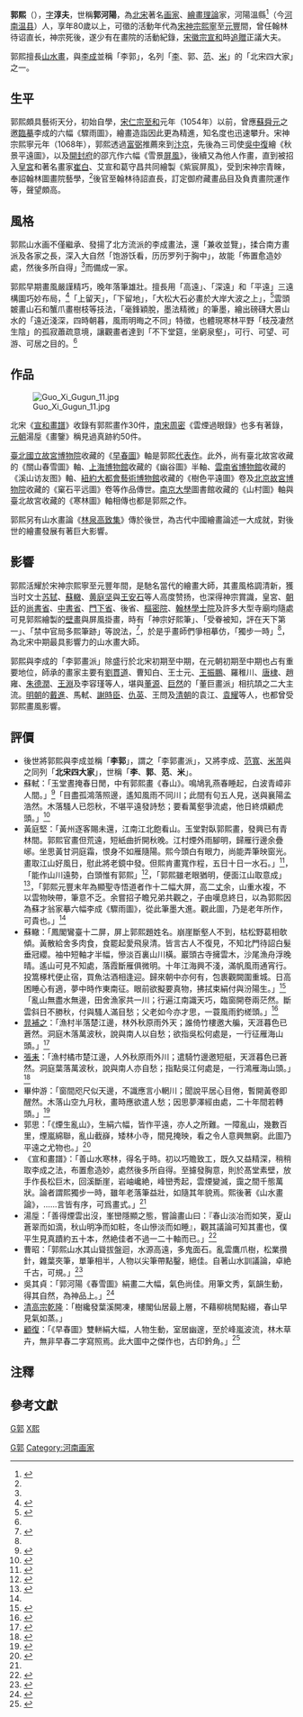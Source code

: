 {{Infobox artist
| name          = 郭熙
| image         = Guo Xi - Early Spring (large).jpg
| imagesize     = 
| caption       = 《[[早春图|早春图]]》作於1072年，縱158.3公分，橫108.1公分，[[国立故宫博物院|国立故宫博物院]]藏。<ref name="multiple4">{{cite web
|url=http://content.edu.tw/senior/history/ks_rs/sung/art/kuohsi/kuohsi.htm
|publisher=[[中華民國教育部|中華民國教育部]]
|title=教育部數位教學資源入口網－郭熙
|accessdate=2011-11-29
|archive-url=https://web.archive.org/web/20131019185530/http://content.edu.tw/senior/history/ks_rs/sung/art/kuohsi/kuohsi.htm
|archive-date=2013-10-19
|dead-url=yes
}}</ref>
| birth_name    =
| birth_date    = 約1023年
| birth_place   = 
| death_date    = 约1085年
| death_place   =
| nationality   = [[北宋|北宋]]
| field         = [[山水画|山水画]]
| training      =
| movement      = 北宋四家
| works  = 繪畫：《早春图》<br/>論述：《[[林泉高致集|林泉高致集]]》
| patrons       =
| influenced by = [[李成|李成]]
| influenced    = 曹知白、[[唐棣_(元代畫家)|唐棣]]、[[朱德潤|朱德潤]]
| awards        =
}}
'''郭熙'''（{{bd|約1000年||約1087年後||catIdx=郭}}）{{notetag|name=cance9|1=「徐復觀《中國藝術精神》及陳傳席《中國山水畫史》說1000年－1090年前後。王朝聞《中國美術史》說1000年－1087年後。潘運告《宋人畫論》說1020年－1100年。王伯敏《中國繪畫通史》說1023年－1085年後。」<ref name="multiple19">{{cite book |author=包莉秋 |title=《〈林泉高致〉中的美學思想研究》 |date=2004}}</ref>}}，[[表字|字]]'''淳夫'''，世稱'''郭河陽'''，為[[北宋|北宋]]著名[[画家|画家]]、[[繪畫|繪畫]][[理論|理論]]家，河陽溫縣<ref name="multiple7">{{cite book |title=北宋《宣和畫譜·卷十一·山水二·郭熙》}}</ref>（今[[河南|河南]][[温县|温县]]）人，享年80歲以上{{notetag|name=cance10|1=「[[元祐|元祐]]以來郭熙，明昌、泰和間張公佐，皆年過八十，而以山水擅名。」<ref name="multiple20">{{cite book |author=[[金朝|金]]、[[元朝|元朝]] [[元好問|元好問]] |title=《汾亭古意圖》}}</ref>}}，可徵的活動年代為[[宋神宗|宋神宗]][[熙寧|熙寧]]至[[元丰_(北宋)|元豐]]間，曾任翰林待诏直长，神宗死後，遂少有在畫院的活動紀錄，[[宋徽宗|宋徽宗]][[宣和_(北宋)|宣和]]時[[追贈|追贈]]正議大夫{{notetag|name=cance8|1=係北宋後期文階官制度「從三品」。}}。{{notetag|name=cancel5|1=「先大夫在樞府日，有旨賜第於龍津橋側。先君侍郎作提舉官，仍遣中使監修。比背畫壁，皆院人所作翎毛、花、竹及家慶圖之類。一日，先君就視之，見背工以舊絹山水揩拭几案，取觀，乃郭熙筆也。問其所自，則雲不知。又問中使，乃云：『此出內藏庫退材所也』。昔神宗好熙筆，一殿專背熙作，上即位後，易以古圖。退入庫中者，不止此耳。先君云：『幸奏知，若只得此退畫足矣。』明日，有旨盡賜，且命輿至第中，故第中屋壁，無非郭畫。誠千載之會也。」<ref name="multiple5">{{cite book |author=北宋 鄧椿 |title=《畫繼·卷十·論近》}}</ref>}}

郭熙擅長[[山水畫|山水畫]]，與[[李成|李成]]並稱「李郭」，名列「[[李成|李]]、郭、[[范寬|范]]、[[米芾|米]]」{{notetag|name=cance13|1=郭熙年代晚於范寬，實際上應作「李、范、郭、米」。}}的「北宋四大家」之一。

== 生平 ==
郭熙頗具藝術天分，初始自學，[[宋仁宗|宋仁宗]][[至和|至和]]元年（1054年）以前，曾應[[蘇舜元|蘇舜元]]之邀[[臨摹|臨摹]]李成的六幅《驟雨圖》，繪畫造詣因此更為精進，知名度也迅速攀升。{{notetag|name=cancel6|1=「家世無畫學，蓋天性得之。遂游藝於此以成名。」<ref name="multiple6">{{cite book |author=北宋 郭思 |title=《林泉高致集·序》}}</ref>}}{{notetag|name=cancel11|1=「子由嘆息終日，以為郭熙因為蘇才翁家摹六幅李成《驟雨圖》，從此筆墨大進。」<ref name="multiple13a">{{cite book |author=北宋 黃庭堅 |title=《跋郭熙山水》}}</ref>}}宋神宗熙寧元年（1068年），郭熙透過[[富弼|富弼]]推薦來到[[汴京|汴京]]，先後為三司使[[吳中復|吳中復]]繪《秋景平遠圖》，以及[[開封府|開封府]]的邵亢作六幅《雪景[[屏風|屏風]]》，後續又為他人作畫，直到被招入[[皇宮|皇宮]]和著名畫家[[崔白|崔白]]、艾宣和葛守昌共同繪製《紫宸屏風》，受到宋神宗青睞，奉詔翰林圖畫院藝學，<ref name="multiple4"/>後官至翰林待詔直長，訂定御府藏畫品目及負責畫院運作等，聲望頗高。

== 風格 ==
郭熙山水画不僅繼承、發揚了北方流派的李成畫法，還「兼收並覽」，揉合南方畫派及各家之長，深入大自然「饱游饫看，历历罗列于胸中」，故能「佈置愈造妙處，然後多所自得」<ref name="multiple7"></ref>而備成一家。

郭熙早期畫風嚴謹精巧，晚年落筆雄壯。擅長用「高遠」、「深遠」和「平遠」三遠構圖巧妙布局，<ref name="multiple16">{{cite book |author=北宋 郭思 |title=《林泉高致集·山水訓》}}</ref>「上留天」，「下留地」，「大松大石必畫於大岸大波之上」，<ref name="multiple14">{{cite book |author=北宋 郭思 |title=《林泉高致集·畫訣》}}</ref>雲頭皴{{notetag|name=cance4|1=也作「-{卷}-雲皴」、「亂雲皴」或「鬼面皴」。}}畫山石和蟹爪畫樹枝{{notetag|name=cance12|1=「郭熙，[[唐棣_(元代畫家)|唐棣]]之樹……皆自草法中得來。」<ref name="multiple28">{{cite book |author=元朝 |title=《藝苑厄音》}}</ref>}}等技法，「毫鋒穎脫，墨法精微」的筆墨，繪出磅礴大景山水的「遠近淺深，四時朝暮，風雨明晦之不同」特徵，也體現寒林平野「枝茂凄然生陰」的孤寂蕭疏意境，讓觀畫者達到「不下堂筵，坐窮泉壑」，可行、可望、可游、可居之目的。<ref name="multiple16"></ref>

== 作品 ==
{{wikisource|林泉高致集}}
{{Commons category|Guo Xi}}
[[File:Guo_Xi_Gugun_11.jpg|thumb]]

北宋《[[宣和畫譜|宣和畫譜]]》收錄有郭熙畫作30件，[[南宋|南宋]][[周密|周密]]《雲煙過眼錄》也多有著錄，[[元朝|元朝]]湯垕《畫鑒》稱見過真跡約50件。

[[臺北|臺北]][[國立故宮博物院|國立故宮博物院]]收藏的《[[早春圖|早春圖]]》軸是郭熙[[代表作|代表作]]。此外，尚有臺北故宮收藏的《關山春雪圖》軸、[[上海博物館|上海博物館]]收藏的《幽谷圖》半軸、[[雲南省博物館|雲南省博物館]]收藏的《溪山访友图》軸、[[紐約|紐約]][[大都會藝術博物館|大都會藝術博物館]]收藏的《樹色平遠圖》卷及[[北京|北京]][[故宮博物院_(北京)|故宮博物院]]收藏的《窠石平远圖》卷等作品傳世。[[南京大學|南京大學]]圖書館收藏的《山村圖》軸與臺北故宮收藏的《寒林圖》軸相傳也都是郭熙之作。

郭熙另有山水畫論《[[林泉高致集|林泉高致集]]》傳於後世，為古代中國繪畫論述一大成就，對後世的繪畫發展有著巨大影響。

== 影響 ==
郭熙活耀於宋神宗熙寧至元豐年間，是馳名當代的繪畫大師，其畫風格調清新，獲当时文士[[苏轼|苏轼]]、[[蘇轍|蘇轍]]、[[黄庭坚|黄庭坚]]與[[王安石|王安石]]等人高度赞扬，也深得神宗賞識，皇宮、[[朝廷|朝廷]]的[[尚書省|尚書省]]、[[中書省|中書省]]、[[門下省|門下省]]、後省、[[樞密院|樞密院]]、[[翰林院|翰林學士院]]{{notetag|name=cancel7|1=「尚書省及六朝皆書周官，兩省及後省樞密學士院皆郭熙一手畫，中間甚有傑然可觀者。而學士院畫《春江曉景》為尤工。」<ref name="multiple8">{{cite book |author=北宋 葉夢得 |title=《石林燕語·卷四》}}</ref>}}及許多大型寺廟均隨處可見郭熙繪製的[[壁畫|壁畫]]與屏風掛畫，時有「神宗好熙筆」、「受眷被知，評在天下第一」、「禁中官局多熙筆跡」等說法，<ref name="multiple15">{{cite book |author=北宋 郭思 |title=《林泉高致集·畫記》}}</ref>，於是乎畫師們爭相摹仿，「獨步一時」<ref name="multiple7"></ref>，為北宋中期最具影響力的山水畫大師。

郭熙與李成的「李郭畫派」除盛行於北宋初期至中期，在元朝初期至中期也占有重要地位，師承的畫家主要有[[劉貫道|劉貫道]]、曹知白、王士元、[[王振鵬|王振鵬]]、羅稚川、[[唐棣_(元代畫家)|唐棣]]、趙雍、[[朱德潤|朱德潤]]、[[王淵_(畫家)|王淵]]及李容瑾等人，堪與[[董源|董源]]、[[巨然|巨然]]的「董巨畫派」相抗頡之二大主流。{{notetag|name=cancel1|1=「近代作畫，多宗董源、李成二家。」<ref name="multiple1">{{cite book |author=元朝 黃公望 |title=《寫山水訣》}}</ref>}}{{notetag|name=cancel2|1=「元季諸君子畫惟兩派，一為董源，一為李成。成畫有郭河陽為之佐，亦猶源有僧巨然副之也。」<ref name="multiple2">{{cite book |author=明朝 董其昌 |title=《畫旨》}}</ref>}}{{notetag|name=cancel3|1=「元時畫道最盛，惟董巨獨行，此外皆宗郭熙。」<ref name="multiple3">{{cite book |author=明朝 董其昌 |title=《畫眼》}}</ref>}}[[明朝|明朝]]的[[戴進|戴進]]、馬軾、[[謝時臣|謝時臣]]、[[仇英|仇英]]、王問及[[清朝|清朝]]的袁江、[[袁耀_(清朝)|袁耀]]等人，也都曾受郭熙畫風影響。

== 評價 ==
*後世將郭熙與李成並稱「'''李郭'''」，謂之「李郭畫派」，又將李成、[[范寬|范寬]]、[[米芾|米芾]]與之同列「'''北宋四大家'''」，世稱「'''李'''、'''郭'''、'''范'''、'''米'''」。
*蘇軾：「玉堂晝掩春日閒，中有郭熙畫《春山》。鳴鳩乳燕春睡起，白波青嶂非人間。」<ref name="multiple9">{{cite book |author=北宋 蘇軾 |title=《郭熙畫〈秋山平遠〉·潞公為跋尾》}}</ref>「目盡孤鴻落照邊，遙知風雨不同川；此間有句五人見，送與襄陽孟浩然。木落騷人已怨秋，不堪平遠發詩愁；要看萬壑爭流處，他日終煩顧虎頭。」<ref name="multiple10">{{cite book |author=北宋 蘇軾  |title=《東坡全集·卷十七·郭熙〈秋山平遠〉二首》}}</ref>
*黃庭堅：「黃州逐客賜未還，江南江北飽看山。玉堂對臥郭熙畫，發興已有青林間。郭熙官畫但荒遠，短紙曲折開秋晚。江村煙外雨腳明，歸雁行邊余疊峫。坐思黃甘洞庭霜，恨身不如雁隨陽。熙今頭白有眼力，尚能弄筆映窗光。畫取江山好風日，慰此將老鏡中發。但熙肯畫寬作程，五日十日一水石。」<ref name="multiple11">{{cite book |author=北宋 黃庭堅 |title=《山谷集·卷二·次韻子瞻題郭熙畫〈秋山〉》}}</ref>，「能作山川遠勢，白頭惟有郭熙」<ref name="multiple12">{{cite book |author=北宋 黃庭堅 |title=《山谷集·卷七·題鄭防畫莢》}}</ref>，「郭熙雖老眼猶明，便面江山取意成」<ref name="multiple13b">{{cite book |author=北宋 黃庭堅 |title=《山谷集·卷九·題郭熙〈山水〉扇》}}</ref>，「郭熙元豐末年為顯聖寺悟道者作十二幅大屏，高二[[丈|丈]]余，山重水複，不以雲物映帶，筆意不乏。余嘗招子瞻兄弟共觀之，子由嘆息終日，以為郭熙因為蘇才翁家摹六幅李成《驟雨圖》，從此筆墨大進。觀此圖，乃是老年所作，可貴也。」<ref name="multiple13b"/>
*蘇轍：「鳳閣鸞臺十二屏，屏上郭熙題姓名。崩崖斷壑人不到，枯松野葛相欹傾。黃散給舍多肉食，食罷起愛飛泉清。皆言古人不復見，不知北門待詔白髮垂冠纓。袖中短軸才半幅，慘淡百裏山川橫。巖頭古寺擁雲木，沙尾漁舟浮晚晴。遙山可見不知處，落霞斷雁俱微明。十年江海興不淺，滿帆風雨通宵行。投篙椓杙便止宿，買魚沽酒相逢迎。歸來朝中亦何有，包裹觀闕圍重城。日高困睡心有適，夢中時作東南征。眼前欲擬要真物，拂拭束絹付與汾陽生。」<ref name="multiple18">{{cite book |author=北宋 蘇轍 |title=《欒城集·卷十五·書郭熙橫卷》}}</ref>「亂山無盡水無邊，田舍漁家共一川；行遍江南識天巧，臨窗開卷兩茫然。斷雲斜日不勝秋，付與騷人滿目愁；父老如今亦才思，一蓑風雨釣槎頭。」<ref name="multiple21">{{cite book |author=北宋 蘇轍  |title=《灤城集·卷十五·次韻子瞻題郭熙〈平遠〉二絕》}}</ref>
*[[晁補之|晁補之]]：「漁村半落楚江邊，林外秋原雨外天；誰倚竹樓邀大艑，天涯暮色已蒼然。洞庭木落萬波秋，說與南人以自愁；欲指吳松何處是，一行征雁海山頭。」<ref name="multiple22">{{cite book |author=北宋 晁補之  |title=《雞肋集·卷二十·題工部文侍郎周翰郭熙〈平遠〉二首》}}</ref>
*[[張耒|張耒]]：「漁村橘市楚江邊，人外秋原雨外川；遣騎竹邊邀短艇，天涯暮色已蒼然。洞庭葉落萬波秋，說與南人亦自愁；指點吳江何處是，一行鴻雁海山頭。」<ref name="multiple23">{{cite book |author=北宋 張耒  |title=《柯山集·卷二十三·題文周翰郭熙〈山水〉二首》}}</ref>
*畢仲游：「窗間咫尺似天邊，不識應言小輞川；聞說平居心目倦，暫開黃卷即醒然。木落山空九月秋，畫時應欲遣人愁；因思夢澤經由處，二十年間若轉頭。」<ref name="multiple24">{{cite book |author=北宋 畢仲游  |title=《西台集·卷二十·和子瞻題文周翰郭熙〈平遠圖〉二首》}}</ref>
*郭思：「《煙生亂山》，生絹六幅，皆作平遠，亦人之所難。一障亂山，幾數百里，煙嵐綿聯，亂山截嶭，矮林小寺，間見掩映，看之令人意興無窮。此圖乃平遠之尤物也。」<ref name="multiple25">{{cite book |author=北宋 郭思 |title=《林泉高致集·畫格拾遺》}}</ref>
*《宣和畫譜》：「善山水寒林，得名于時。初以巧贍致工，既久又益精深，稍稍取李成之法，布置愈造妙，處然後多所自得。至攄發胸意，則於髙堂素壁，放手作長松巨木，回溪斷崖，岩岫巉絶，峰巒秀起，雲煙變滅，靄之間千態萬狀。論者謂熙獨步一時，雖年老落筆益壯，如隨其年貌焉。熙後著《山水畫論》，……言皆有序，可爲畫式。」<ref name="multiple7"></ref>
*湯垕：「善得煙雲出沒，峯巒隱顯之態，嘗論畫山曰：『春山淡冶而如笑，夏山蒼翠而如滴，秋山明净而如粧，冬山慘淡而如睡』，觀其議論可知其畫也，僕平生見真蹟約五十本，然絶佳者不過一二十軸而已。」<ref name="multiple17">{{cite book |author=元朝 湯垕 |title=《畫鑒·宋畫·郭熙》}}</ref>
*曹昭：「郭熙山水其山聳拔盤迴，水源高遠，多鬼面石。亂雲鷹爪樹，松業攢針，雜葉夾筆，單筆相半，人物以尖筆帶點鑿，絕佳。自著山水訓議論，卓絶千古，可規。」<ref name="multiple26">{{cite book |author=明朝 曹昭 |title=《格古要論·郭熙畫》}}</ref>
*吳其貞：「郭河陽《春雪圖》絹畫二大幅，氣色尚佳。用筆文秀，氣韻生動，得其自然，為神品上。」<ref name="multiple27">{{cite book |author=清朝 吳其貞 |title=《書畫記·卷六》}}</ref>
*[[清高宗|清高宗]][[乾隆|乾隆]]：「樹纔發葉溪開凍，樓閣仙居最上層，不藉柳桃閒點綴，春山早見氣如蒸。」
*[[顧復|顧復]]：「《早春圖》雙軿絹大幅，人物生動，室居幽邃，至於峰嵐波流，林木草卉，無非早春二字寫照焉。此大圖中之傑作也，古印鈐角。」<ref name="multiple29">{{cite book |author=清朝 顧復 |title=《平生壯觀·卷七》}}</ref>

== 注釋 ==
<div class="references-small">
{{ReflistH|2}}
{{NoteFoot}}
</div>

== 參考文獻 ==
<div class="references-small">
{{reflist|2}}
</div>

{{Authority control}}
[[Category:宋朝画家|G郭]]
[[category:温县人|G郭]]
[[category:郭姓|X熙]]
[[Category:河南画家|Category:河南画家]]